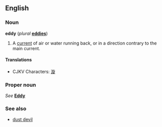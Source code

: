 ==English==
===Noun===
'''eddy''' (''plural'' '''[[eddies]]''')

#A [[current]] of air or water running back, or in a direction contrary to the main current.

====Translations====
*CJKV Characters: [[漩]]

===Proper noun===
''See'' '''[[Eddy]]'''

===See also===
*[[dust devil]]